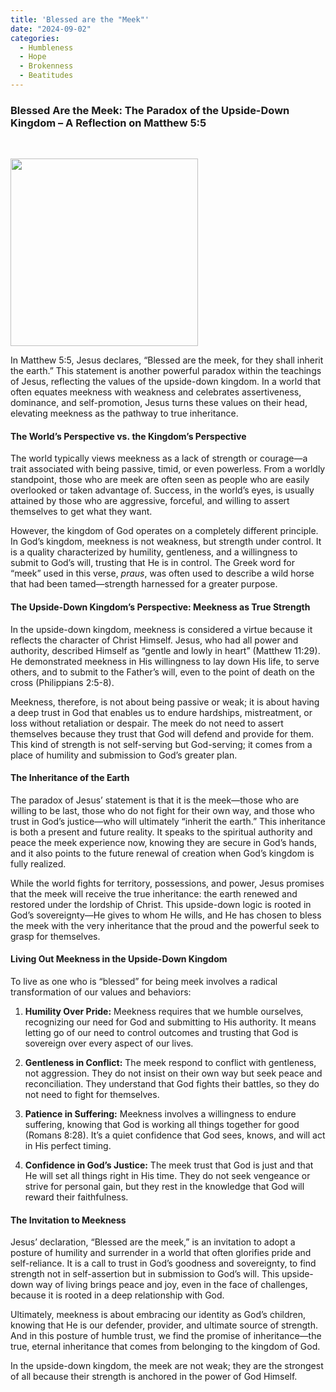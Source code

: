 ```yaml
---
title: 'Blessed are the "Meek"'
date: "2024-09-02"
categories:
  - Humbleness
  - Hope
  - Brokenness
  - Beatitudes
---
```


### Blessed Are the Meek: The Paradox of the Upside-Down Kingdom – A Reflection on Matthew 5:5

<br/>

![](meek.webp){fig-align="center" width="300"}

In Matthew 5:5, Jesus declares, “Blessed are the meek, for they shall inherit the earth.” This statement is another powerful paradox within the teachings of Jesus, reflecting the values of the upside-down kingdom. In a world that often equates meekness with weakness and celebrates assertiveness, dominance, and self-promotion, Jesus turns these values on their head, elevating meekness as the pathway to true inheritance.

#### The World’s Perspective vs. the Kingdom’s Perspective

The world typically views meekness as a lack of strength or courage—a trait associated with being passive, timid, or even powerless. From a worldly standpoint, those who are meek are often seen as people who are easily overlooked or taken advantage of. Success, in the world’s eyes, is usually attained by those who are aggressive, forceful, and willing to assert themselves to get what they want.

However, the kingdom of God operates on a completely different principle. In God’s kingdom, meekness is not weakness, but strength under control. It is a quality characterized by humility, gentleness, and a willingness to submit to God’s will, trusting that He is in control. The Greek word for "meek" used in this verse, *praus*, was often used to describe a wild horse that had been tamed—strength harnessed for a greater purpose.

#### The Upside-Down Kingdom’s Perspective: Meekness as True Strength

In the upside-down kingdom, meekness is considered a virtue because it reflects the character of Christ Himself. Jesus, who had all power and authority, described Himself as "gentle and lowly in heart" (Matthew 11:29). He demonstrated meekness in His willingness to lay down His life, to serve others, and to submit to the Father's will, even to the point of death on the cross (Philippians 2:5-8).

Meekness, therefore, is not about being passive or weak; it is about having a deep trust in God that enables us to endure hardships, mistreatment, or loss without retaliation or despair. The meek do not need to assert themselves because they trust that God will defend and provide for them. This kind of strength is not self-serving but God-serving; it comes from a place of humility and submission to God’s greater plan.

#### The Inheritance of the Earth

The paradox of Jesus’ statement is that it is the meek—those who are willing to be last, those who do not fight for their own way, and those who trust in God's justice—who will ultimately "inherit the earth." This inheritance is both a present and future reality. It speaks to the spiritual authority and peace the meek experience now, knowing they are secure in God’s hands, and it also points to the future renewal of creation when God’s kingdom is fully realized.

While the world fights for territory, possessions, and power, Jesus promises that the meek will receive the true inheritance: the earth renewed and restored under the lordship of Christ. This upside-down logic is rooted in God’s sovereignty—He gives to whom He wills, and He has chosen to bless the meek with the very inheritance that the proud and the powerful seek to grasp for themselves.

#### Living Out Meekness in the Upside-Down Kingdom

To live as one who is "blessed" for being meek involves a radical transformation of our values and behaviors:

1.  **Humility Over Pride:** Meekness requires that we humble ourselves, recognizing our need for God and submitting to His authority. It means letting go of our need to control outcomes and trusting that God is sovereign over every aspect of our lives.

2.  **Gentleness in Conflict:** The meek respond to conflict with gentleness, not aggression. They do not insist on their own way but seek peace and reconciliation. They understand that God fights their battles, so they do not need to fight for themselves.

3.  **Patience in Suffering:** Meekness involves a willingness to endure suffering, knowing that God is working all things together for good (Romans 8:28). It’s a quiet confidence that God sees, knows, and will act in His perfect timing.

4.  **Confidence in God's Justice:** The meek trust that God is just and that He will set all things right in His time. They do not seek vengeance or strive for personal gain, but they rest in the knowledge that God will reward their faithfulness.

#### The Invitation to Meekness

Jesus’ declaration, “Blessed are the meek,” is an invitation to adopt a posture of humility and surrender in a world that often glorifies pride and self-reliance. It is a call to trust in God’s goodness and sovereignty, to find strength not in self-assertion but in submission to God’s will. This upside-down way of living brings peace and joy, even in the face of challenges, because it is rooted in a deep relationship with God.

Ultimately, meekness is about embracing our identity as God’s children, knowing that He is our defender, provider, and ultimate source of strength. And in this posture of humble trust, we find the promise of inheritance—the true, eternal inheritance that comes from belonging to the kingdom of God.

In the upside-down kingdom, the meek are not weak; they are the strongest of all because their strength is anchored in the power of God Himself.
